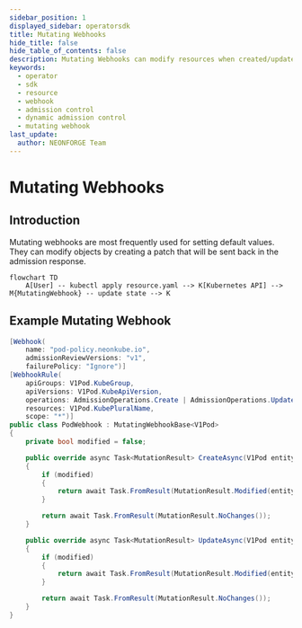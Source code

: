 ```yaml
---
sidebar_position: 1
displayed_sidebar: operatorsdk
title: Mutating Webhooks
hide_title: false
hide_table_of_contents: false
description: Mutating Webhooks can modify resources when created/updated.
keywords:
  - operator
  - sdk
  - resource
  - webhook
  - admission control
  - dynamic admission control
  - mutating webhook
last_update:
  author: NEONFORGE Team
---
```


# Mutating Webhooks

## Introduction

Mutating webhooks are most frequently used for setting default values. They can
modify objects by creating a patch that will be sent back in the admission
response.

```mermaid
flowchart TD
    A[User] -- kubectl apply resource.yaml --> K[Kubernetes API] --> M{MutatingWebhook} -- update state --> K
```

## Example Mutating Webhook

```csharp
[Webhook(
    name: "pod-policy.neonkube.io",
    admissionReviewVersions: "v1",
    failurePolicy: "Ignore")]
[WebhookRule(
    apiGroups: V1Pod.KubeGroup,
    apiVersions: V1Pod.KubeApiVersion,
    operations: AdmissionOperations.Create | AdmissionOperations.Update,
    resources: V1Pod.KubePluralName,
    scope: "*")]
public class PodWebhook : MutatingWebhookBase<V1Pod>
{
    private bool modified = false;

    public override async Task<MutationResult> CreateAsync(V1Pod entity, bool dryRun)
    {
        if (modified)
        {
            return await Task.FromResult(MutationResult.Modified(entity));
        }

        return await Task.FromResult(MutationResult.NoChanges());
    }

    public override async Task<MutationResult> UpdateAsync(V1Pod entity, V1Pod oldEntity, bool dryRun)
    {
        if (modified)
        {
            return await Task.FromResult(MutationResult.Modified(entity));
        }

        return await Task.FromResult(MutationResult.NoChanges());
    }
}
```
